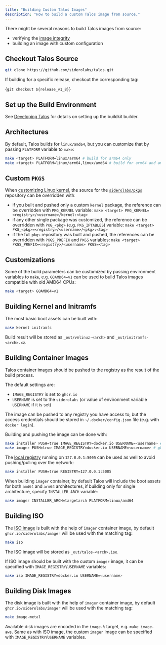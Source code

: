 ```yaml
---
title: "Building Custom Talos Images"
description: "How to build a custom Talos image from source."
---
```



There might be several reasons to build Talos images from source:

* verifying the [image integrity](../../security/verifying-images)
* building an image with custom configuration

## Checkout Talos Source

```bash
git clone https://github.com/siderolabs/talos.git
```

If building for a specific release, checkout the corresponding tag:

<CodeBlock lang="sh">{`git checkout ${release_v1_8}`}</CodeBlock>

## Set up the Build Environment

See [Developing Talos](./developing-talos) for details on setting up the buildkit builder.

## Architectures

By default, Talos builds for `linux/amd64`, but you can customize that by passing `PLATFORM` variable to `make`:

```bash
make <target> PLATFORM=linux/arm64 # build for arm64 only
make <target> PLATFORM=linux/arm64,linux/amd64 # build for arm64 and amd64, container images will be multi-arch
```

## Custom `PKGS`

When [customizing Linux kernel]( ./customizing-the-kernel), the source for the [`siderolabs/pkgs`](https://github.com/siderolabs/pkgs) repository can
be overridden with:

* if you built and pushed only a custom `kernel` package, the reference can be overridden with `PKG_KERNEL` variable: `make <target> PKG_KERNEL=<registry>/<username>/kernel:<tag>`
* if any other single package was customized, the reference can be overridden with `PKG_<pkg>` (e.g. `PKG_IPTABLES`) variable: `make <target> PKG_<pkg>=<registry>/<username>/<pkg>:<tag>`
* if the full `pkgs` repository was built and pushed, the references can be overridden with `PKGS_PREFIX` and `PKGS` variables: `make <target> PKGS_PREFIX=<registry>/<username> PKGS=<tag>`

## Customizations

Some of the build parameters can be customized by passing environment variables to `make`, e.g. `GOAMD64=v1` can be used to build
Talos images compatible with old AMD64 CPUs:

```bash
make <target> GOAMD64=v1
```

## Building Kernel and Initramfs

The most basic boot assets can be built with:

```bash
make kernel initramfs
```

Build result will be stored as `_out/vmlinuz-<arch>` and `_out/initramfs-<arch>.xz`.

## Building Container Images

Talos container images should be pushed to the registry as the result of the build process.

The default settings are:

* `IMAGE_REGISTRY` is set to `ghcr.io`
* `USERNAME` is set to the `siderolabs` (or value of environment variable `USERNAME` if it is set)

The image can be pushed to any registry you have access to, but the access credentials should be stored in `~/.docker/config.json` file (e.g. with `docker login`).

Building and pushing the image can be done with:

```bash
make installer PUSH=true IMAGE_REGISTRY=docker.io USERNAME=<username> # ghcr.io/siderolabs/installer
make imager PUSH=true IMAGE_REGISTRY=docker.io USERNAME=<username> # ghcr.io/siderolabs/imager
```

The [local registry](./developing-talos) running on `127.0.0.1:5005` can be used as well to avoid pushing/pulling over the network:

```bash
make installer PUSH=true REGISTRY=127.0.0.1:5005
```

When building `imager` container, by default Talos will include the boot assets for both `amd64` and `arm64` architectures, if building only for single architecture, specify `INSTALLER_ARCH` variable:

```bash
make imager INSTALLER_ARCH=targetarch PLATFORM=linux/amd64
```

## Building ISO

The [ISO image](../../platform-specific-installations/boot-assets) is built with the help of `imager` container image, by default `ghcr.io/siderolabs/imager` will be used with the matching tag:

```bash
make iso
```

The ISO image will be stored as `_out/talos-<arch>.iso`.

If ISO image should be built with the custom `imager` image, it can be specified with `IMAGE_REGISTRY`/`USERNAME` variables:

```bash
make iso IMAGE_REGISTRY=docker.io USERNAME=<username>
```

## Building Disk Images

The disk image is built with the help of `imager` container image, by default `ghcr.io/siderolabs/imager` will be used with the matching tag:

```bash
make image-metal
```

Available disk images are encoded in the `image-%` target, e.g. `make image-aws`.
Same as with ISO image, the custom `imager` image can be specified with `IMAGE_REGISTRY`/`USERNAME` variables.
